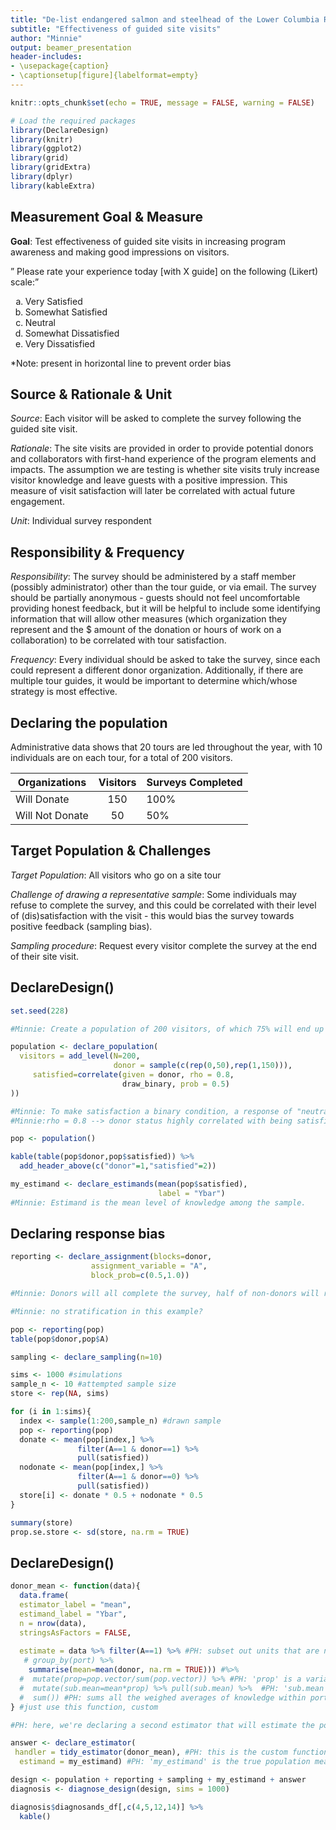 ```yaml
---
title: "De-list endangered salmon and steelhead of the Lower Columbia River Basin"
subtitle: "Effectiveness of guided site visits"
author: "Minnie"
output: beamer_presentation
header-includes:
- \usepackage{caption}
- \captionsetup[figure]{labelformat=empty}
---
```


```r
knitr::opts_chunk$set(echo = TRUE, message = FALSE, warning = FALSE)
```

```r
# Load the required packages
library(DeclareDesign)
library(knitr)
library(ggplot2)
library(grid)
library(gridExtra)
library(dplyr)
library(kableExtra)
```

## Measurement Goal & Measure

**Goal**: Test effectiveness of guided site visits in increasing program awareness and making good impressions on visitors.

" Please rate your experience today [with X guide] on the following (Likert) scale:"

a. Very Satisfied
b. Somewhat Satisfied
c. Neutral
d. Somewhat Dissatisfied
e. Very Dissatisfied

*Note: present in horizontal line to prevent order bias

## Source & Rationale & Unit

*Source*: Each visitor will be asked to complete the survey following the guided site visit.

*Rationale*: The site visits are provided in order to provide potential donors and collaborators with first-hand experience of the program elements and impacts. The assumption we are testing is whether site visits truly increase visitor knowledge and leave guests with a positive impression. This measure of visit satisfaction will later be correlated with actual future engagement.

*Unit*: Individual survey respondent


## Responsibility & Frequency

*Responsibility*: The survey should be administered by a staff member (possibly administrator) other than the tour guide, or via email. The survey should be partially anonymous - guests should not feel uncomfortable providing honest feedback, but it will be helpful to include some identifying information that will allow other measures (which organization they represent and the $ amount of the donation or hours of work on a collaboration) to be correlated with tour satisfaction.

*Frequency*: Every individual should be asked to take the survey, since each could represent a different donor organization. Additionally, if there are multiple tour guides, it would be important to determine which/whose strategy is most effective. 


## Declaring the population

Administrative data shows that 20 tours are led throughout the year, with 10 individuals are on each tour, for a total of 200 visitors.

Organizations       Visitors               Surveys Completed
-----------        ------------------      ------------------
Will Donate              150                      100%
Will Not Donate          50                       50%


## Target Population & Challenges

*Target Population*: All visitors who go on a site tour

*Challenge of drawing a representative sample*: Some individuals may refuse to complete the survey, and this could be correlated with their level of (dis)satisfaction with the visit - this would bias the survey towards positive feedback (sampling bias).

*Sampling procedure*: Request every visitor complete the survey at the end of their site visit.

## DeclareDesign()

```r
set.seed(228)

#Minnie: Create a population of 200 visitors, of which 75% will end up donating. Then use whether or not visitors are donors to determine their level of satisfaction. This means that visitors' donor status is directly correlated to whether or not they were satisfied with the tour (the assumption we are testing).

population <- declare_population(
  visitors = add_level(N=200,
                       donor = sample(c(rep(0,50),rep(1,150))),
     satisfied=correlate(given = donor, rho = 0.8,
                         draw_binary, prob = 0.5)
))

#Minnie: To make satisfaction a binary condition, a response of "neutral" or more negative is considered "dissatisfied" and both "satisfied" and "very satisfied" are considered "satisfied".
#Minnie:rho = 0.8 --> donor status highly correlated with being satisfied

pop <- population()

kable(table(pop$donor,pop$satisfied)) %>% 
  add_header_above(c("donor"=1,"satisfied"=2))

my_estimand <- declare_estimands(mean(pop$satisfied),
                                 label = "Ybar")
#Minnie: Estimand is the mean level of knowledge among the sample.
```

## Declaring response bias

```r

reporting <- declare_assignment(blocks=donor,
                  assignment_variable = "A", 
                  block_prob=c(0.5,1.0))

#Minnie: Donors will all complete the survey, half of non-donors will refuse to complete it --> donors are more likely to  be "reporters"

#Minnie: no stratification in this example?

pop <- reporting(pop)
table(pop$donor,pop$A)

sampling <- declare_sampling(n=10)

```

```r

sims <- 1000 #simulations
sample_n <- 10 #attempted sample size
store <- rep(NA, sims)

for (i in 1:sims){
  index <- sample(1:200,sample_n) #drawn sample
  pop <- reporting(pop)
  donate <- mean(pop[index,] %>%
               filter(A==1 & donor==1) %>%
               pull(satisfied))
  nodonate <- mean(pop[index,] %>%
               filter(A==1 & donor==0) %>%
               pull(satisfied))
  store[i] <- donate * 0.5 + nodonate * 0.5
}

summary(store)
prop.se.store <- sd(store, na.rm = TRUE)

```


## DeclareDesign()

```r

donor_mean <- function(data){
  data.frame(  
  estimator_label = "mean",
  estimand_label = "Ybar",
  n = nrow(data),
  stringsAsFactors = FALSE,
  
  estimate = data %>% filter(A==1) %>% #PH: subset out units that are not sampled.
   # group_by(port) %>% 
    summarise(mean=mean(donor, na.rm = TRUE))) #%>%
  #  mutate(prop=pop.vector/sum(pop.vector)) %>% #PH: 'prop' is a variable calculating the proportion of units in the population that are at a given port.
  #  mutate(sub.mean=mean*prop) %>% pull(sub.mean) %>%  #PH: 'sub.mean' is a weighted average of the knowledge level within a given port.
  #  sum()) #PH: sums all the weighed averages of knowledge within ports to get a weighted sample mean.
} #just use this function, custom

#PH: here, we're declaring a second estimator that will estimate the population mean by calculating a strata weighted mean of the sample

answer <- declare_estimator(
 handler = tidy_estimator(donor_mean), #PH: this is the custom function we wrote in the chunk above.
  estimand = my_estimand) #PH: 'my_estimand' is the true population mean of knowledge. We happen to know this in this case (b/c we faked the data), but you'll have to make an educated guess about what this is in practice. Often, you see people designing M&E programs cite research to take a stab at the actual value of the estimand.

design <- population + reporting + sampling + my_estimand + answer
diagnosis <- diagnose_design(design, sims = 1000)

diagnosis$diagnosands_df[,c(4,5,12,14)] %>%
  kable()

```



